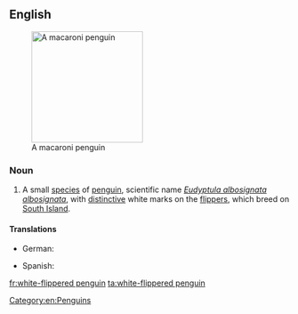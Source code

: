 ==English==
{{wikipedia|White-flippered Penguin}}
[[Image:Macaroni (js)1.jpg|200px|thumb|right|A macaroni penguin]]

===Noun===
{{en-noun|sg=[[white]]-[[flippered]] [[penguin]]}}

# A small [[species]] of [[penguin]], scientific name ''[[Eudyptula albosignata albosignata]]'', with [[distinctive]] white marks on the [[flipper]]s, which breed on [[South Island]]. 

====Translations====
{{trans-top|''Eudyptula albosignata albosignata''}}
* German: {{t-|de|Weißflügelpinguin|m}}
{{trans-mid}}
* Spanish: {{t|es|pingüino azul patas rayadas de blanco|m}}
{{trans-bottom}}

[[Category:en:Penguins]]

[[fr:white-flippered penguin]]
[[ta:white-flippered penguin]]